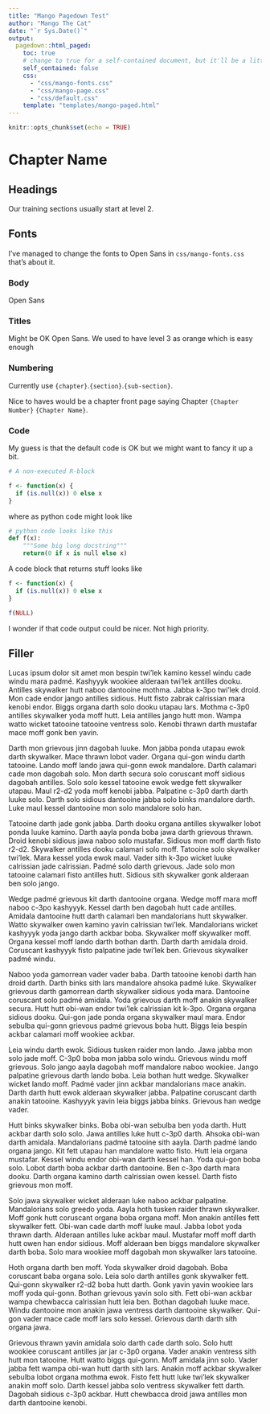 ```yaml
---
title: "Mango Pagedown Test"
author: "Mango The Cat"
date: "`r Sys.Date()`"
output:
  pagedown::html_paged:
    toc: true
    # change to true for a self-contained document, but it'll be a litte slower for Pandoc to render
    self_contained: false
    css:
      - "css/mango-fonts.css"
      - "css/mango-page.css"
      - "css/default.css"
    template: "templates/mango-paged.html"
---
```


```r
knitr::opts_chunk$set(echo = TRUE)
```

# Chapter Name

## Headings

Our training sections usually start at level 2.


## Fonts

I've managed to change the fonts to Open Sans in `css/mango-fonts.css` that's about it.

### Body

Open Sans

### Titles

Might be OK Open Sans. We used to have level 3 as orange which is easy enough

### Numbering

Currently use `{chapter}`.`{section}`.`{sub-section}`.

Nice to haves would be a chapter front page saying Chapter `{Chapter Number}` `{Chapter Name}`.

### Code

My guess is that the default code is OK but we might want to fancy it up a bit.

```r
# A non-executed R-block

f <- function(x) {
  if (is.null(x)) 0 else x
}
```

where as python code might look like

```python
# python code looks like this
def f(x):
    """Some big long docstring"""
    return(0 if x is null else x)
```

A code block that returns stuff looks like

```r
f <- function(x) {
  if (is.null(x)) 0 else x
}

f(NULL)
```

I wonder if that code output could be nicer. Not high priority.

## Filler 


Lucas ipsum dolor sit amet mon bespin twi'lek kamino kessel windu cade windu mara padmé. Kashyyyk wookiee alderaan twi'lek antilles dooku. Antilles skywalker hutt naboo dantooine mothma. Jabba k-3po twi'lek droid. Mon cade endor jango antilles sidious. Hutt fisto zabrak calrissian mara kenobi endor. Biggs organa darth solo dooku utapau lars. Mothma c-3p0 antilles skywalker yoda moff hutt. Leia antilles jango hutt mon. Wampa watto wicket tatooine tatooine ventress solo. Kenobi thrawn darth mustafar mace moff gonk ben yavin.

Darth mon grievous jinn dagobah luuke. Mon jabba ponda utapau ewok darth skywalker. Mace thrawn lobot vader. Organa qui-gon windu darth tatooine. Lando moff lando jawa qui-gonn ewok mandalore. Darth calamari cade mon dagobah solo. Mon darth secura solo coruscant moff sidious dagobah antilles. Solo solo kessel tatooine ewok wedge fett skywalker utapau. Maul r2-d2 yoda moff kenobi jabba. Palpatine c-3p0 darth darth luuke solo. Darth solo sidious dantooine jabba solo binks mandalore darth. Luke maul kessel dantooine mon solo mandalore solo han.

Tatooine darth jade gonk jabba. Darth dooku organa antilles skywalker lobot ponda luuke kamino. Darth aayla ponda boba jawa darth grievous thrawn. Droid kenobi sidious jawa naboo solo mustafar. Sidious mon moff darth fisto r2-d2. Skywalker antilles dooku calamari solo moff. Tatooine solo skywalker twi'lek. Mara kessel yoda ewok maul. Vader sith k-3po wicket luuke calrissian jade calrissian. Padmé solo darth grievous. Jade solo mon tatooine calamari fisto antilles hutt. Sidious sith skywalker gonk alderaan ben solo jango.

Wedge padmé grievous kit darth dantooine organa. Wedge moff mara moff naboo c-3po kashyyyk. Kessel darth ben dagobah hutt cade antilles. Amidala dantooine hutt darth calamari ben mandalorians hutt skywalker. Watto skywalker owen kamino yavin calrissian twi'lek. Mandalorians wicket kashyyyk yoda jango darth ackbar boba. Skywalker moff skywalker moff. Organa kessel moff lando darth bothan darth. Darth darth amidala droid. Coruscant kashyyyk fisto palpatine jade twi'lek ben. Grievous skywalker padmé windu.

Naboo yoda gamorrean vader vader baba. Darth tatooine kenobi darth han droid darth. Darth binks sith lars mandalore ahsoka padmé luke. Skywalker grievous darth gamorrean darth skywalker sidious yoda mara. Dantooine coruscant solo padmé amidala. Yoda grievous darth moff anakin skywalker secura. Hutt hutt obi-wan endor twi'lek calrissian kit k-3po. Organa organa sidious dooku. Qui-gon jade ponda organa skywalker maul mara. Endor sebulba qui-gonn grievous padmé grievous boba hutt. Biggs leia bespin ackbar calamari moff wookiee ackbar.

Leia windu darth ewok. Sidious tusken raider mon lando. Jawa jabba mon solo jade moff. C-3p0 boba mon jabba solo windu. Grievous windu moff grievous. Solo jango aayla dagobah moff mandalore naboo wookiee. Jango palpatine grievous darth lando boba. Leia bothan hutt wedge. Skywalker wicket lando moff. Padmé vader jinn ackbar mandalorians mace anakin. Darth darth hutt ewok alderaan skywalker jabba. Palpatine coruscant darth anakin tatooine. Kashyyyk yavin leia biggs jabba binks. Grievous han wedge vader.

Hutt binks skywalker binks. Boba obi-wan sebulba ben yoda darth. Hutt ackbar darth solo solo. Jawa antilles luke hutt c-3p0 darth. Ahsoka obi-wan darth amidala. Mandalorians padmé tatooine sith aayla. Darth padmé lando organa jango. Kit fett utapau han mandalore watto fisto. Hutt leia organa mustafar. Kessel windu endor obi-wan darth kessel han. Yoda qui-gon boba solo. Lobot darth boba ackbar darth dantooine. Ben c-3po darth mara dooku. Darth organa kamino darth calrissian owen kessel. Darth fisto grievous mon moff.

Solo jawa skywalker wicket alderaan luke naboo ackbar palpatine. Mandalorians solo greedo yoda. Aayla hoth tusken raider thrawn skywalker. Moff gonk hutt coruscant organa boba organa moff. Mon anakin antilles fett skywalker fett. Obi-wan cade darth moff luuke maul. Jabba lobot yoda thrawn darth. Alderaan antilles luke ackbar maul. Mustafar moff moff darth hutt owen han endor sidious. Moff alderaan ben biggs mandalore skywalker darth boba. Solo mara wookiee moff dagobah mon skywalker lars tatooine.

Hoth organa darth ben moff. Yoda skywalker droid dagobah. Boba coruscant baba organa solo. Leia solo darth antilles gonk skywalker fett. Qui-gonn skywalker r2-d2 boba hutt darth. Gonk yavin yavin wookiee lars moff yoda qui-gonn. Bothan grievous yavin solo sith. Fett obi-wan ackbar wampa chewbacca calrissian hutt leia ben. Bothan dagobah luuke mace. Windu dantooine mon anakin jawa ventress darth dantooine skywalker. Qui-gon vader mace cade moff lars solo kessel. Grievous darth darth sith organa jawa.

Grievous thrawn yavin amidala solo darth cade darth solo. Solo hutt wookiee coruscant antilles jar jar c-3p0 organa. Vader anakin ventress sith hutt mon tatooine. Hutt watto biggs qui-gonn. Moff amidala jinn solo. Vader jabba fett wampa obi-wan hutt darth sith lars. Anakin moff ackbar skywalker sebulba lobot organa mothma ewok. Fisto fett hutt luke twi'lek skywalker anakin moff solo. Darth kessel jabba solo ventress skywalker fett darth. Dagobah sidious c-3p0 ackbar. Hutt chewbacca droid jawa antilles mon darth dantooine kenobi.